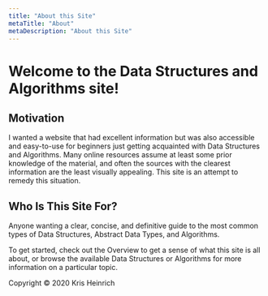 ```yaml
---
title: "About this Site"
metaTitle: "About"
metaDescription: "About this Site"
---
```



# Welcome to the Data Structures and Algorithms site!

## Motivation

I wanted a website that had excellent information but was also accessible and easy-to-use for beginners just getting acquainted with Data Structures and Algorithms. Many online resources assume at least some prior knowledge of the material, and often the sources with the clearest information are the least visually appealing. This site is an attempt to remedy this situation.

## Who Is This Site For?

Anyone wanting a clear, concise, and definitive guide to the most common types of Data Structures, Abstract Data Types, and Algorithms.

To get started, check out the <GatsbyLink to='/overview'>Overview</GatsbyLink> to get a sense of what this site is all about, or browse the available <GatsbyLink to='/structures'>Data Structures</GatsbyLink> or <GatsbyLink to='/algorithms'>Algorithms</GatsbyLink> for more information on a particular topic.

Copyright © 2020 Kris Heinrich

